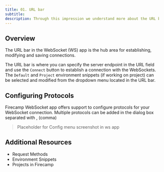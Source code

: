 ```yaml
---
title: 01. URL bar
subtitle:
description: Through this impression we understand more about the URL bar in the websocket app of Firecamp
---
```


## Overview

The URL bar in the WebSocket (WS) app is the hub area for establishing, modifying and saving connections.

The URL bar is where you can specify the server endpoint in the URL field and use the `Connect` button to establish a connection with the WebSockets. The `Default` and `Project` environment snippets (if working on project) can be selected and modified from the dropdown menu located in the URL bar.

## Configuring Protocols

Firecamp WebSocket app offers support to configure protocols for your WebSocket connection. Multiple protocols can be added in the dialog box separated with , (comma)

> Placeholder for Config menu screenshot in ws app

## Additional Resources

- Request Methods
- Environment Snippets
- Projects in Firecamp
